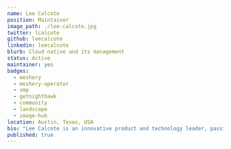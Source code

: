 ---
name: Lee Calcote
position: Maintainer
image_path: ./lee-calcote.jpg
twitter: lcalcote
github: leecalcote
linkedin: leecalcote
blurb: Cloud native and its management
status: Active
maintainer: yes
badges:
  - meshery
  - meshery-operator
  - smp
  - getnighthawk
  - community
  - landscape
  - image-hub
location: Austin, Texas, USA
bio: "Lee Calcote is an innovative product and technology leader, passionate about empowering engineers and enabling organizations. As Founder of Layer5, he is at the forefront of the cloud native movement. Open source, advanced and emerging technologies have been a consistent focus through Calcote’s time at SolarWinds, Seagate, Cisco and Schneider Electric. An advisor, author, and speaker, Calcote is active in the community as a Docker Captain, Cloud Native Ambassador and GSoC, GSoD, and CommunityBridge Mentor."
published: true
---
